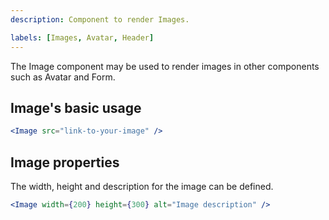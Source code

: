 ```yaml
---
description: Component to render Images.

labels: [Images, Avatar, Header]
---
```



The Image component may be used to render images in other components such as Avatar and Form.

## Image's basic usage

```jsx
<Image src="link-to-your-image" />
```

## Image properties

The width, height and description for the image can be defined.

```jsx
<Image width={200} height={300} alt="Image description" />
```
